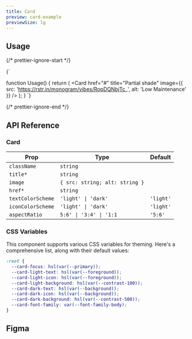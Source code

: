 ```yaml
---
title: Card
preview: card-example
previewSize: lg
---
```


## Usage

{/* prettier-ignore-start */}

<CodeBlock lang="ts">{`

function Usage() {
    return (
      <Card href="#" title="Partial shade" image={{ src: 'https://rstr.in/monogram/vibes/RopDQNbjTc_', alt: 'Low Maintenance' }} />
    );
}
`}
</CodeBlock>

{/* prettier-ignore-end */}

## API Reference

### Card

| Prop              | Type                           | Default   |
| ----------------- | ------------------------------ | --------- |
| `className`       | `string`                       |           |
| `title*`          | `string`                       |           |
| `image`           | `{ src: string; alt: string }` |           |
| `href*`           | `string`                       |           |
| `textColorScheme` | `'light' \| 'dark'`            | `'light'` |
| `iconColorScheme` | `'light' \| 'dark'`            | `'light'` |
| `aspectRatio`     | `5:6' \| '3:4' \| '1:1`        | `'5:6'`   |

### CSS Variables

This component supports various CSS variables for theming. Here's a comprehensive list, along
with their default values:

```css
:root {
  --card-focus: hsl(var(--primary));
  --card-light-text: hsl(var(--foreground));
  --card-light-icon: hsl(var(--foreground));
  --card-light-background: hsl(var(--contrast-100));
  --card-dark-text: hsl(var(--background));
  --card-dark-icon: hsl(var(--background));
  --card-dark-background: hsl(var(--contrast-500));
  --card-font-family: var(--font-family-body);
}
```

## Figma

<Figma url="https://www.figma.com/design/GAKpWYdZ0ZVOSFtNPHliJM/Soul-Vibe?node-id=2281-42530" />
